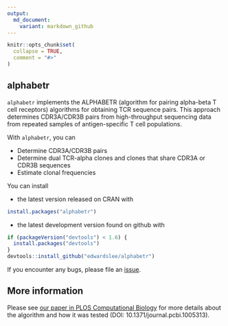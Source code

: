 ```yaml
---
output:
  md_document:
    variant: markdown_github
---
```


```r
knitr::opts_chunk$set(
  collapse = TRUE,
  comment = "#>"
)
```

## alphabetr
`alphabetr` implements the ALPHABETR (algorithm for pairing alpha-beta T cell receptors) algorithms for obtaining TCR sequence pairs. This approach determines CDR3A/CDR3B pairs from high-throughput sequencing data from repeated samples of antigen-specific T cell populations. 

With `alphabetr`, you can

* Determine CDR3A/CDR3B pairs
* Determine dual TCR-alpha clones and clones that share CDR3A or CDR3B sequences
* Estimate clonal frequencies

You can install

* the latest version released on CRAN with
```r
install.packages("alphabetr")
```
* the latest development version found on github with
```r
if (packageVersion("devtools") < 1.6) {
  install.packages("devtools")
}
devtools::install_github("edwardslee/alphabetr")
```

If you encounter any bugs, please file an [issue](https://github.com/edwardslee/alphabetr/issues).

## More information
Please see [our paper in PLOS Computational Biology](http://journals.plos.org/ploscompbiol/article?id=10.1371/journal.pcbi.1005313) for more details about the algorithm and how it was tested (DOI: 10.1371/journal.pcbi.1005313).
